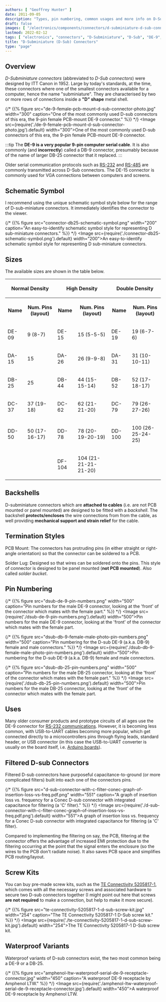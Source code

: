 ```yaml
---
authors: [ "Geoffrey Hunter" ]
date: 2011-09-05
description: "Types, pin numbering, common usages and more info on D-Subminiature (D-Sub) connectors."
draft: false
images: [ "/electronics/components/connectors/d-subminiature-d-sub-connectors/dsub-db-25-pin-numbers.png" ]
lastmod: 2022-02-12
tags: [ "electronics", "connectors", "D-Subminiature", "D-Sub", "DE-9", "DB-9", "DB-25", "ITT Canon", "backshells", "screw kits" ]
title: "D-Subminiature (D-Sub) Connectors"
type: "page"
---
```


## Overview

_D-Subminiature connectors_ (abbreviated to _D-Sub connectors_) were designed by ITT Canon in 1952. Large by today's standards, at the time, these connectors where one of the smallest connectors available for a computer, hence the name "subminiature". They are characterised by two or more rows of connections inside a **"D" shape** metal shell.

{/* {{% figure src="de-9-female-pcb-mount-d-sub-connector-photo.jpg" width="300" caption="One of the most commonly used D-sub connectors of this era, the 9-pin female PCB-mount DE-9 connector." %}} */}
<Image src={require('./de-9-female-pcb-mount-d-sub-connector-photo.jpg').default} width="300">One of the most commonly used D-sub connectors of this era, the 9-pin female PCB-mount DE-9 connector.</Image> 

:::tip
The **DE-9 is a very popular 9-pin computer serial cable**. It is also commonly (and **incorrectly**) called a DB-9 connector, presumably because of the name of larger DB-25 connector that it replaced.
:::

Older serial communication protocols such as [RS-232](/electronics/communication-protocols/rs-232-protocol/) and [RS-485](/electronics/communication-protocols/rs-485-protocol/) are commonly transmitted across D-Sub connectors. The DE-15 connector is commonly used for VGA connections between computers and screens.

## Schematic Symbol

I recommend using the unique schematic symbol style below for the range of D-sub-miniature connectors. It immediately identifies the connector to the viewer.

{/* {{% figure src="connector-db25-schematic-symbol.png" width="200" caption="An easy-to-identify schematic symbol style for representing D sub-miniature connectors." %}} */}
<Image src={require('./connector-db25-schematic-symbol.png').default} width="200">An easy-to-identify schematic symbol style for representing D sub-miniature connectors.</Image>

## Sizes

The available sizes are shown in the table below.

<table>
<tbody>
<tr>
<th colspan="2"><p>Normal Density</p></th>
<th colspan="2"><p>High Density</p></th>
<th colspan="2"><p>Double Density</p></th>
</tr>
<tr>
<th><p>Name</p></th>
<th><p>Num. Pins (layout)</p></th>
<th><p>Name</p></th>
<th><p>Num. Pins (layout)</p></th>
<th><p>Name</p></th>
<th><p>Num. Pins (layout)</p></th>
</tr>
<tr>
<td><p>DE-09</p></td>
<td><p>9 (8-7)</p></td>
<td><p>DE-15</p></td>
<td><p>15 (5-5-5)</p></td>
<td><p>DE-19</p></td>
<td><p>19 (6-7-6)</p></td>
</tr>
<tr>
<td><p>DA-15</p></td>
<td><p>15</p></td>
<td><p>DA-26</p></td>
<td><p>26 (9-9-8)</p></td>
<td><p>DA-31</p></td>
<td><p>31 (10-10-11)</p></td>
</tr>
<tr>
<td><p>DB-25</p></td>
<td><p>25</p></td>
<td><p>DB-44</p></td>
<td><p>44 (15-15-14)</p></td>
<td><p>DB-52</p></td>
<td><p>52 (17-18-17)</p></td>
</tr>
<tr>
<td><p>DC-37</p></td>
<td><p>37 (19-18)</p></td>
<td><p>DC-62</p></td>
<td><p>62 (21-21-20)</p></td>
<td><p>DC-79</p></td>
<td><p>79 (26-27-26)</p></td>
</tr>
<tr>
<td><p>DD-50</p></td>
<td><p>50 (17-16-17)</p></td>
<td><p>DD-78</p></td>
<td><p>78 (20-19-20-19)</p></td>
<td><p>DD-100</p></td>
<td><p>100 (26-25-24-25)</p></td>
</tr>
<tr>
<td></td>
<td></td>
<td><p>DF-104</p></td>
<td><p>104 (21-21-21-21-20)</p></td>
<td></td>
<td></td>
</tr>
</tbody>
</table>

## Backshells

D-subminiature connectors which are **attached to cables** (i.e. are not PCB mounted or panel mounted) are designed to be fitted with a _backshell_. The backshell **protects/encloses** the wire connections from from the cable, as well providing **mechanical support and strain relief** for the cable.

## Termination Styles

PCB Mount: The connectors has protruding pins (in either straight or right-angle orientation) so that the connector can be soldered to a PCB.

Solder Lug: Designed so that wires can be soldered onto the pins. This style of connector is designed to be panel mounted (**not PCB mounted**). Also called _solder bucket_.

## Pin Numbering

{/* {{% figure src="dsub-de-9-pin-numbers.png" width="500" caption="Pin numbers for the male DE-9 connector, looking at the 'front' of the connector which mates with the female part." %}} */}
<Image src={require('./dsub-de-9-pin-numbers.png').default} width="500">Pin numbers for the male DE-9 connector, looking at the 'front' of the connector which mates with the female part.</Image>

{/* {{% figure src="dsub-db-9-female-male-photo-pin-numbers.png" width="500" caption="Pin numbering for the D-sub DE-9 (a.k.a. DB-9) female and male connectors." %}} */}
<Image src={require('./dsub-db-9-female-male-photo-pin-numbers.png').default} width="500">Pin numbering for the D-sub DE-9 (a.k.a. DB-9) female and male connectors.</Image>

{/* {{% figure src="dsub-db-25-pin-numbers.png" width="500" caption="Pin numbers for the male DB-25 connector, looking at the 'front' of the connector which mates with the female part." %}} */}
<Image src={require('./dsub-db-25-pin-numbers.png').default} width="500">Pin numbers for the male DB-25 connector, looking at the 'front' of the connector which mates with the female part.</Image>

## Uses

Many older consumer products and prototype circuits of all ages use the DE-9 connector for [RS-232 communications](/electronics/communication-protocols/rs-232-protocol). However, it is becoming less common, with USB-to-UART cables becoming more popular, which get connected directly to a microcontrollers pins through flying leads, standard header, or USB connector (in this case the USB-to-UART converter is usually on the board itself, i.e. [Arduino boards](/programming/microcontrollers/arduino)).

## Filtered D-sub Connectors

Filtered D-sub connectors have purposeful capacitance-to-ground (or more complicated filters) built into each one of the connectors pins.

{/* {{% figure src="d-sub-connector-with-c-filter-conec-graph-of-insertion-loss-vs-freq.pdf.png" width="551" caption="A graph of insertion loss vs. frequency for a Conec D-sub connector with integrated capacitance for filtering (a 'C' filter)." %}} */}
<Image src={require('./d-sub-connector-with-c-filter-conec-graph-of-insertion-loss-vs-freq.pdf.png').default} width="551">A graph of insertion loss vs. frequency for a Conec D-sub connector with integrated capacitance for filtering (a 'C' filter).</Image>

Compared to implementing the filtering on say, the PCB, filtering at the connector offers the advantage of increased EMI protection due to the filtering occurring at the point that the signal enters the enclosure (so the wires to the PCB don't radiate noise). It also saves PCB space and simplifies PCB routing/layout.

## Screw Kits

You can buy pre-made screw kits, such as the [TE Connectivity 5205817-1](http://www.digikey.co.nz/product-search/en?vendor=0&keywords=5205817-1&stock=1), which comes with all the necessary screws and associated hardware to secure two D-sub connectors together (I might point out here that screws **are not required** to make a connection, but help to make it more secure).

{/* {{% figure src="te-connectivity-5205817-1-d-sub-screw-kit.jpg" width="254" caption="The TE Connectivity 5205817-1 D-Sub screw kit." %}} */}
<Image src={require('./te-connectivity-5205817-1-d-sub-screw-kit.jpg').default} width="254">The TE Connectivity 5205817-1 D-Sub screw kit.</Image>

## Waterproof Variants

Waterproof variants of D-sub connectors exist, the two most common being a DE-9 or a DB-25.

{/* {{% figure src="amphenol-ltw-waterproof-serial-de-9-receptacle-connector.jpg" width="450" caption="A waterproof DE-9 receptacle by Amphenol LTW." %}} */}
<Image src={require('./amphenol-ltw-waterproof-serial-de-9-receptacle-connector.jpg').default} width="450">A waterproof DE-9 receptacle by Amphenol LTW.</Image>
